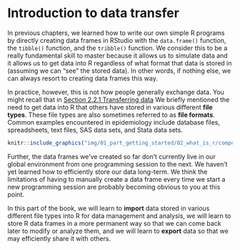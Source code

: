 # Introduction to data transfer

<!-- 
This chapter gives an overview of data transfer.
-->

In previous chapters, we learned how to write our own simple R programs by directly creating data frames in RStudio with the `data.frame()` function, the `tibble()` function, and the `tribble()` function. We consider this to be a really fundamental skill to master because it allows us to simulate data and it allows us to get data into R regardless of what format that data is stored in (assuming we can “see” the stored data). In other words, if nothing else, we can always resort to creating data frames this way.

In practice, however, this is not how people generally exchange data. You might recall that in [Section 2.2.1 Transferring data](#transferring-data) We briefly mentioned the need to get data into R that others have stored in various different **file types**. These file types are also sometimes referred to as **file formats**. Common examples encountered in epidemiology include database files, spreadsheets, text files, SAS data sets, and Stata data sets.

```r
knitr::include_graphics("img/01_part_getting_started/02_what_is_r/competencies_transfer.png")
```

Further, the data frames we’ve created so far don’t currently live in our global environment from one programming session to the next. We haven’t yet learned how to efficiently store our data long-term. We think the limitations of having to manually create a data frame every time we start a new programming session are probably becoming obvious to you at this point.

In this part of the book, we will learn to **import** data stored in various different file types into R for data management and analysis, we will learn to store R data frames in a more permanent way so that we can come back later to modify or analyze them, and we will learn to **export** data so that we may efficiently share it with others.
